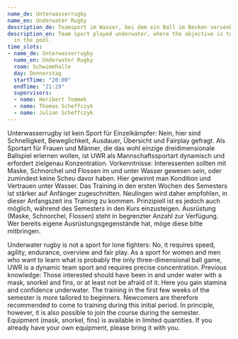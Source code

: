 ```yaml
---
name_de: Unterwasserrugby
name_en: Underwater Rugby
description_de: Teamsport im Wasser, bei dem ein Ball im Becken versenkt werden muss.
description_en: Team sport played underwater, where the objective is to sink a ball
  in the pool.
time_slots:
- name_de: Unterwasserrugby
  name_en: Underwater Rugby
  room: Schwimmhalle
  day: Donnerstag
  startTime: "20:00"
  endTime: "21:29"
  supervisors:
  - name: Heribert Tommek
  - name: Thomas Scheffczyk
  - name: Julian Scheffczyk
---
```


<Locale value="de">
 

 Unterwasserrugby ist kein Sport für Einzelkämpfer: Nein, hier sind
Schnelligkeit, Beweglichkeit, Ausdauer, Übersicht und Fairplay gefragt. Als
Sportart für Frauen und Männer, die das wohl einzige dreidimensionale Ballspiel
erlernen wollen, ist UWR als Mannschaftssportart dynamisch und erfordert
zielgenau Konzentration. Vorkenntnisse: Interessenten sollten mit Maske,
Schnorchel und Flossen im und unter Wasser gewesen sein, oder zumindest keine
Scheu davor haben. Hier gewinnt man Kondition und Vertrauen unter Wasser. Das
Training in den ersten Wochen des Semesters ist stärker auf Anfänger
zugeschnitten. Neulingen wird daher empfohlen, in dieser Anfangszeit ins
Training zu kommen. Prinzipiell ist es jedoch auch möglich, während des
Semesters in den Kurs einzusteigen. Ausrüstung (Maske, Schnorchel, Flossen)
steht in begrenzter Anzahl zur Verfügung. Wer bereits eigene
Ausrüstungsgegenstände hat, möge diese bitte mitbringen.

</Locale>
<Locale value="en">
 

 Underwater rugby is not a sport for lone fighters: No, it requires speed,
agility, endurance, overview and fair play. As a sport for women and men who
want to learn what is probably the only three-dimensional ball game, UWR is a
dynamic team sport and requires precise concentration. Previous knowledge: Those
interested should have been in and under water with a mask, snorkel and fins, or
at least not be afraid of it. Here you gain stamina and confidence underwater.
The training in the first few weeks of the semester is more tailored to
beginners. Newcomers are therefore recommended to come to training during this
initial period. In principle, however, it is also possible to join the course
during the semester. Equipment (mask, snorkel, fins) is available in limited
quantities. If you already have your own equipment, please bring it with you.

</Locale>

